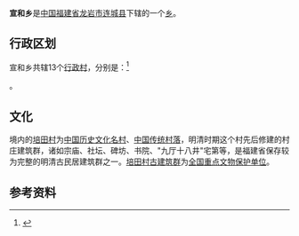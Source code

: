 {{中国乡级行政区|35/08/25/210/000
| 行政区全称 = 宣和乡
| 景观照片文件名 =
| 景观照片描述 =
| 汉语拼音 =
| 通用拼音 =
| 注音符號 =
| 其它标音类型1 =
| 其它标音1 =
| 其它标音类型2 =
| 其它标音2 =
| 其它语言类型1 =
| 其它语言地名1 =
| 其它语言类型2 =
| 其它语言地名2 =
| 上级行政区 = [[福建省|福建省]][[龙岩市|龙岩市]][[连城县|连城县]]
| 行政区类别 = [[乡|乡]]
| 总面积 =
| 户籍人口 =
| 户籍人口年份 =
| 常住人口 =
| 常住人口年份 =
| 人口密度 =
| 行政区划 =
| 官方网站 =
| 政府驻地 =
| 邮政编码 =
| 毗邻行政区 =
| 位置图文件名 =
| 位置图描述 =
}}
'''宣和乡'''是[[中华人民共和国|中国]][[福建省|福建省]][[龙岩市|龙岩市]][[连城县|连城县]]下辖的一个[[乡|乡]]。

== 行政区划 ==

宣和乡共辖13个[[行政村|行政村]]，分别是：<ref>{{PRC admin/ref sgc|35/08/25/210/000}}</ref>

{{PRC admin/children|35/08/25/210/000}}。

== 文化 ==
境内的[[培田村|培田村]]为[[中国历史文化名村|中国历史文化名村]]、[[中国传统村落|中国传统村落]]，明清时期这个村先后修建的村庄建筑群，诸如宗庙、社坛、碑坊、书院、"九厅十八井"宅第等，是福建省保存较为完整的明清古民居建筑群之一。[[培田村古建筑群|培田村古建筑群]]为[[全国重点文物保护单位|全国重点文物保护单位]]。

==参考资料==
{{reflist}}

{{PRC admin/navcat|35/08/25/210/000}}